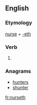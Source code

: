 ==English==

===Etymology===
[[nurse]] + [[-eth]]

===Verb===
{{en-verb form}}

# {{en-archaic third-person singular of|nurse}}

===Anagrams===
* [[hunters#English|hunters]]
* [[shunter#English|shunter]]

[[fr:nurseth]]